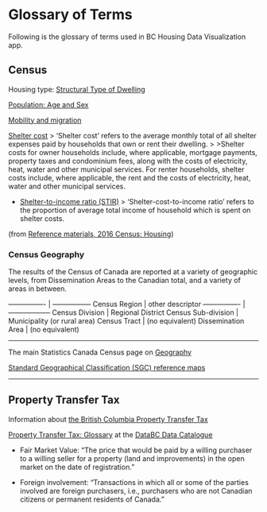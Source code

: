 # Glossary of Terms

Following is the glossary of terms used in BC Housing Data Visualization app.


## Census

Housing type: [Structural Type of Dwelling](http://www12.statcan.gc.ca/census-recensement/2016/ref/guides/001/98-500-x2016001-eng.cfm)


[Population: Age and Sex](http://www12.statcan.gc.ca/census-recensement/2016/ref/98-501/98-501-x2016002-eng.cfm) 


[Mobility and migration](http://www12.statcan.gc.ca/census-recensement/2016/ref/98-501/98-501-x2016014-eng.cfm)


[Shelter cost](http://www12.statcan.gc.ca/census-recensement/2016/ref/dict/households-menage033-eng.cfm)
> 'Shelter cost' refers to the average monthly total of all shelter expenses paid by households that own or rent their dwelling.
>
>Shelter costs for owner households include, where applicable, mortgage payments, property taxes and condominium fees, along with the costs of electricity, heat, water and other municipal services. For renter households, shelter costs include, where applicable, the rent and the costs of electricity, heat, water and other municipal services.


* [Shelter-to-income ratio (STIR)](http://www12.statcan.gc.ca/census-recensement/2016/ref/dict/households-menage028-eng.cfm)
> 'Shelter-cost-to-income ratio' refers to the proportion of average total income of household which is spent on shelter costs.

(from [Reference materials, 2016 Census: Housing](http://www12.statcan.gc.ca/census-recensement/2016/ref/98-501/98-501-x2016007-eng.cfm))


### Census Geography

The results of the Census of Canada are reported at a variety of geographic levels, from Dissemination Areas to the Canadian total, and a variety of areas in between.

----------------       | -----------------
Census Region          | other descriptor
----------------       |------------------
Census Division        | Regional District
Census Sub-division    | Municipality (or rural area)
Census Tract           | (no equivalent)
Dissemination Area     | (no equivalent)

---



The main Statistics Canada Census page on [Geography](http://www12.statcan.gc.ca/census-recensement/2016/geo/index-eng.cfm)


[Standard Geographical Classification (SGC) reference maps](http://www12.statcan.gc.ca/census-recensement/2011/geo/map-carte/ref/sgc-cgt/index-eng.cfm)





***

## Property Transfer Tax

Information about [the British Columbia Property Transfer Tax](https://www2.gov.bc.ca/gov/content/taxes/property-taxes/property-transfer-tax)

[Property Transfer Tax: Glossary](https://catalogue.data.gov.bc.ca/dataset/property-transfer-tax-data-2017/resource/01e47c50-d525-448e-9b25-842ba97be6be) at the [DataBC Data Catalogue](https://catalogue.data.gov.bc.ca/dataset)

* Fair Market Value: "The price that would be paid by a willing purchaser to a willing seller for a property (land and improvements) in the open market on the date of registration."

* Foreign involvement: "Transactions in which all or some of the parties involved are foreign purchasers, i.e., purchasers who are not Canadian citizens or permanent residents of Canada."



